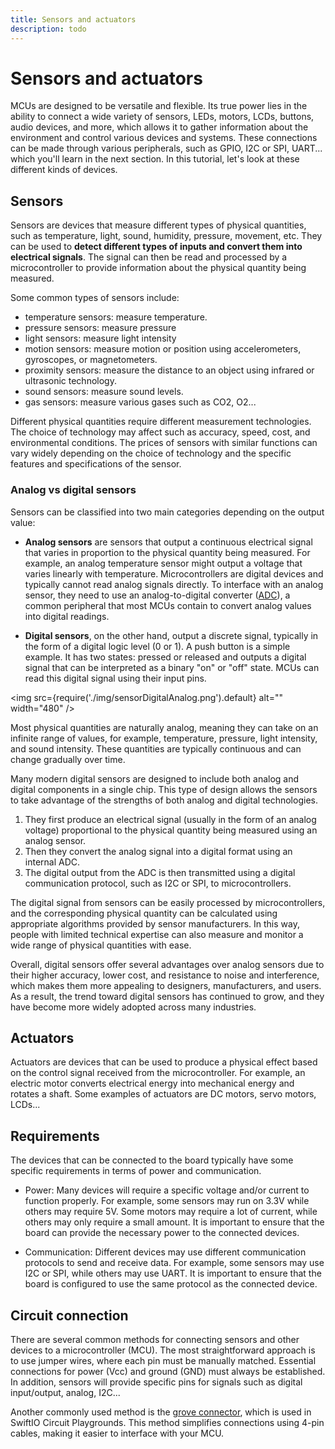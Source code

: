 ```yaml
---
title: Sensors and actuators
description: todo
---
```


# Sensors and actuators


MCUs are designed to be versatile and flexible. Its true power lies in the ability to connect a wide variety of sensors, LEDs, motors, LCDs, buttons, audio devices, and more, which allows it to gather information about the environment and control various devices and systems. These connections can be made through various peripherals, such as GPIO, I2C or SPI, UART... which you'll learn in the next section. In this tutorial, let's look at these different kinds of devices.


## Sensors


Sensors are devices that measure different types of physical quantities, such as temperature, light, sound, humidity, pressure, movement, etc. They can be used to **detect different types of inputs and convert them into electrical signals**. The signal can then be read and processed by a microcontroller to provide information about the physical quantity being measured.



Some common types of sensors include: 
- temperature sensors: measure temperature.
- pressure sensors: measure pressure
- light sensors: measure light intensity
- motion sensors: measure motion or position using accelerometers, gyroscopes, or magnetometers.
- proximity sensors: measure the distance to an object using infrared or ultrasonic technology.
- sound sensors: measure sound levels.
- gas sensors: measure various gases such as CO2, O2...

Different physical quantities require different measurement technologies. The choice of technology may affect such as accuracy, speed, cost, and environmental conditions. The prices of sensors with similar functions can vary widely depending on the choice of technology and the specific features and specifications of the sensor.

### Analog vs digital sensors

Sensors can be classified into two main categories depending on the output value:

* **Analog sensors** are sensors that output a continuous electrical signal that varies in proportion to the physical quantity being measured. For example, an analog temperature sensor might output a voltage that varies linearly with temperature. Microcontrollers are digital devices and typically cannot read analog signals directly. To interface with an analog sensor, they need to use an analog-to-digital converter ([ADC](../modules/potentiometer#what-is-an-analog-signal)), a common peripheral that most MCUs contain to convert analog values into digital readings.

* **Digital sensors**, on the other hand, output a discrete signal, typically in the form of a digital logic level (0 or 1). A push button is a simple example. It has two states: pressed or released and outputs a digital signal that can be interpreted as a binary "on" or "off" state. MCUs can read this digital signal using their input pins. 

<img
  src={require('./img/sensorDigitalAnalog.png').default}
  alt="" width="480"
/>

Most physical quantities are naturally analog, meaning they can take on an infinite range of values, for example, temperature, pressure, light intensity, and sound intensity. These quantities are typically continuous and can change gradually over time.

Many modern digital sensors are designed to include both analog and digital components in a single chip. This type of design allows the sensors to take advantage of the strengths of both analog and digital technologies.

1. They first produce an electrical signal (usually in the form of an analog voltage) proportional to the physical quantity being measured using an analog sensor. 
2. Then they convert the analog signal into a digital format using an internal ADC. 
3. The digital output from the ADC is then transmitted using a digital communication protocol, such as I2C or SPI, to microcontrollers. 

The digital signal from sensors can be easily processed by microcontrollers, and the corresponding physical quantity can be calculated using appropriate algorithms provided by sensor manufacturers. In this way, people with limited technical expertise can also measure and monitor a wide range of physical quantities with ease.


Overall, digital sensors offer several advantages over analog sensors due to their higher accuracy, lower cost, and resistance to noise and interference, which makes them more appealing to designers, manufacturers, and users. As a result, the trend toward digital sensors has continued to grow, and they have become more widely adopted across many industries.




## Actuators

Actuators are devices that can be used to produce a physical effect based on the control signal received from the microcontroller. For example, an electric motor converts electrical energy into mechanical energy and rotates a shaft. Some examples of actuators are DC motors, servo motors, LCDs...



## Requirements

The devices that can be connected to the board typically have some specific requirements in terms of power and communication.

- Power: Many devices will require a specific voltage and/or current to function properly. For example, some sensors may run on 3.3V while others may require 5V. Some motors may require a lot of current, while others may only require a small amount. It is important to ensure that the board can provide the necessary power to the connected devices.

- Communication: Different devices may use different communication protocols to send and receive data. For example, some sensors may use I2C or SPI, while others may use UART. It is important to ensure that the board is configured to use the same protocol as the connected device.

## Circuit connection

There are several common methods for connecting sensors and other devices to a microcontroller (MCU). The most straightforward approach is to use jumper wires, where each pin must be manually matched. Essential connections for power (Vcc) and ground (GND) must always be established. In addition, sensors will provide specific pins for signals such as digital input/output, analog, I2C...

Another commonly used method is the [grove connector](https://wiki.seeedstudio.com/Grove_System/), which is used in SwiftIO Circuit Playgrounds. This method simplifies connections using 4-pin cables, making it easier to interface with your MCU.
